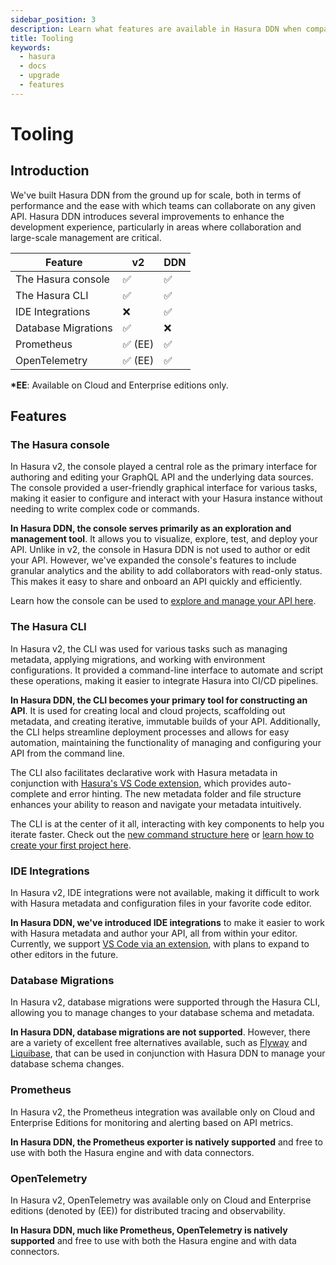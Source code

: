 ```yaml
---
sidebar_position: 3
description: Learn what features are available in Hasura DDN when compared to Hasura v2.
title: Tooling
keywords:
  - hasura
  - docs
  - upgrade
  - features
---
```



# Tooling

## Introduction

We've built Hasura DDN from the ground up for scale, both in terms of performance and the ease with which teams can
collaborate on any given API. Hasura DDN introduces several improvements to enhance the development experience,
particularly in areas where collaboration and large-scale management are critical.

| Feature             | v2      | DDN |
| ------------------- | ------- | --- |
| The Hasura console  | ✅      | ✅  |
| The Hasura CLI      | ✅      | ✅  |
| IDE Integrations    | ❌      | ✅  |
| Database Migrations | ✅      | ❌  |
| Prometheus          | ✅ (EE) | ✅  |
| OpenTelemetry       | ✅ (EE) | ✅  |

**\*EE**: Available on Cloud and Enterprise editions only.

## Features

### The Hasura console

In Hasura v2, the console played a central role as the primary interface for authoring and editing your GraphQL API and
the underlying data sources. The console provided a user-friendly graphical interface for various tasks, making it
easier to configure and interact with your Hasura instance without needing to write complex code or commands.

**In Hasura DDN, the console serves primarily as an exploration and management tool**. It allows you to visualize,
explore, test, and deploy your API. Unlike in v2, the console in Hasura DDN is not used to author or edit your API.
However, we've expanded the console's features to include granular analytics and the ability to add collaborators with
read-only status. This makes it easy to share and onboard an API quickly and efficiently.

Learn how the console can be used to [explore and manage your API here](basics/explore/index.mdx).

### The Hasura CLI

In Hasura v2, the CLI was used for various tasks such as managing metadata, applying migrations, and working with
environment configurations. It provided a command-line interface to automate and script these operations, making it
easier to integrate Hasura into CI/CD pipelines.

**In Hasura DDN, the CLI becomes your primary tool for constructing an API**. It is used for creating local and cloud
projects, scaffolding out metadata, and creating iterative, immutable builds of your API. Additionally, the CLI helps
streamline deployment processes and allows for easy automation, maintaining the functionality of managing and
configuring your API from the command line.

The CLI also facilitates declarative work with Hasura metadata in conjunction with
[Hasura's VS Code extension](https://marketplace.visualstudio.com/items?itemName=HasuraHQ.hasura), which provides
auto-complete and error hinting. The new metadata folder and file structure enhances your ability to reason and navigate
your metadata intuitively.

The CLI is at the center of it all, interacting with key components to help you iterate faster. Check out the
[new command structure here](cli/overview.mdx) or
[learn how to create your first project here](/getting-started/quickstart.mdx).

### IDE Integrations

In Hasura v2, IDE integrations were not available, making it difficult to work with Hasura metadata and configuration
files in your favorite code editor.

**In Hasura DDN, we've introduced IDE integrations** to make it easier to work with Hasura metadata and author your API,
all from within your editor. Currently, we support
[VS Code via an extension](https://marketplace.visualstudio.com/items?itemName=HasuraHQ.hasura), with plans to expand to
other editors in the future.

### Database Migrations

In Hasura v2, database migrations were supported through the Hasura CLI, allowing you to manage changes to your database
schema and metadata.

**In Hasura DDN, database migrations are not supported**. However, there are a variety of excellent free alternatives
available, such as [Flyway](https://flywaydb.org/) and [Liquibase](https://www.liquibase.org/), that can be used in
conjunction with Hasura DDN to manage your database schema changes.

### Prometheus

In Hasura v2, the Prometheus integration was available only on Cloud and Enterprise Editions for monitoring and alerting
based on API metrics.

**In Hasura DDN, the Prometheus exporter is natively supported** and free to use with both the Hasura engine and with
data connectors.

### OpenTelemetry

In Hasura v2, OpenTelemetry was available only on Cloud and Enterprise editions (denoted by (EE)) for distributed
tracing and observability.

**In Hasura DDN, much like Prometheus, OpenTelemetry is natively supported** and free to use with both the Hasura engine
and with data connectors.
